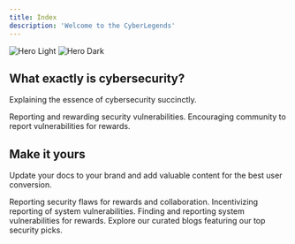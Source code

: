 ```yaml
---
title: Index
description: 'Welcome to the CyberLegends'
---
```


<img
  className="block dark:hidden"
  src="/images/hero-light.svg"
  alt="Hero Light"
/>
<img
  className="hidden dark:block"
  src="/images/hero-dark.svg"
  alt="Hero Dark"
/>

## What exactly is cybersecurity?

Explaining the essence of cybersecurity succinctly.

<CardGroup cols={2}>
  <Card
    title="Bug Bounty Program"
    icon="pen-to-square"
  >
    Reporting and rewarding security vulnerabilities.
  </Card>
  <Card
    title="Security Reporting Initiative"
    icon="image"
  >
    Encouraging community to report vulnerabilities for rewards.
  </Card>
</CardGroup>

## Make it yours

Update your docs to your brand and add valuable content for the best user conversion.

<CardGroup cols={2}>
  <Card
    title="Vulnerability Disclosure Program"
    icon="palette"
  >
    Reporting security flaws for rewards and collaboration.
  </Card>
  <Card
    title="Security Rewards Initiative"
    icon="code"
  >
    Incentivizing reporting of system vulnerabilities.
  </Card>
  <Card
    title="Bounty Hunting Initiative"
    icon="screwdriver-wrench"
  >
    Finding and reporting system vulnerabilities for rewards.
  </Card>
  <Card
    title="Get Inspiration"
    icon="stars"
  >
    Explore our curated blogs featuring our top security picks.
  </Card>
</CardGroup>
